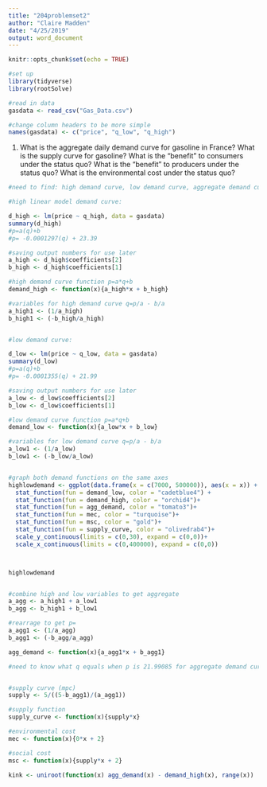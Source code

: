 ```yaml
---
title: "204problemset2"
author: "Claire Madden"
date: "4/25/2019"
output: word_document
---
```


```r
knitr::opts_chunk$set(echo = TRUE)
```

```r
#set up 
library(tidyverse)
library(rootSolve)

#read in data
gasdata <- read_csv("Gas_Data.csv")

#change column headers to be more simple
names(gasdata) <- c("price", "q_low", "q_high")


```


1. What is the aggregate daily demand curve for gasoline in France? What is the supply curve for gasoline? What is the “benefit” to consumers under the status quo? What is the “benefit” to producers under the status quo? What is the environmental cost under the status quo?

```r
#need to find: high demand curve, low demand curve, aggregate demand curve, supply curve (mpc), environmental cost curve (mec) 

#high linear model demand curve:

d_high <- lm(price ~ q_high, data = gasdata)
summary(d_high)
#p=a(q)+b
#p= -0.0001297(q) + 23.39

#saving output numbers for use later
a_high <- d_high$coefficients[2]
b_high <- d_high$coefficients[1]

#high demand curve function p=a*q+b
demand_high <- function(x){a_high*x + b_high}

#variables for high demand curve q=p/a - b/a
a_high1 <- (1/a_high)
b_high1 <- (-b_high/a_high)


#low demand curve:

d_low <- lm(price ~ q_low, data = gasdata)
summary(d_low)
#p=a(q)+b
#p= -0.0001355(q) + 21.99

#saving output numbers for use later
a_low <- d_low$coefficients[2]
b_low <- d_low$coefficients[1]

#low demand curve function p=a*q+b
demand_low <- function(x){a_low*x + b_low}

#variables for low demand curve q=p/a - b/a
a_low1 <- (1/a_low)
b_low1 <- (-b_low/a_low)


#graph both demand functions on the same axes
highlowdemand <- ggplot(data.frame(x = c(7000, 500000)), aes(x = x)) +
  stat_function(fun = demand_low, color = "cadetblue4") +
  stat_function(fun = demand_high, color = "orchid4")+
  stat_function(fun = agg_demand, color = "tomato3")+
  stat_function(fun = mec, color = "turquoise")+
  stat_function(fun = msc, color = "gold")+
  stat_function(fun = supply_curve, color = "olivedrab4")+
  scale_y_continuous(limits = c(0,30), expand = c(0,0))+
  scale_x_continuous(limits = c(0,400000), expand = c(0,0))



highlowdemand


#combine high and low variables to get aggregate 
a_agg <- a_high1 + a_low1
b_agg <- b_high1 + b_low1

#rearrage to get p=
a_agg1 <- (1/a_agg)
b_agg1 <- (-b_agg/a_agg)

agg_demand <- function(x){a_agg1*x + b_agg1}

#need to know what q equals when p is 21.99085 for aggregate demand curve


#supply curve (mpc)
supply <- 5/((5-b_agg1)/(a_agg1))

#supply function
supply_curve <- function(x){supply*x}

#environmental cost
mec <- function(x){0*x + 2}

#social cost
msc <- function(x){supply*x + 2}

```

```r

kink <- uniroot(function(x) agg_demand(x) - demand_high(x), range(x))

```





